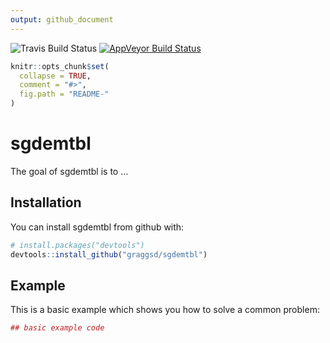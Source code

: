 ```yaml
---
output: github_document
---
```


![Travis Build Status](https://travis-ci.org/graggsd/sgdemtbl.svg?branch=master)
[![AppVeyor Build Status](https://ci.appveyor.com/api/projects/status/xsi5j0d84foj8stg?svg=true)](https://ci.appveyor.com/project/graggsd/sgdemtbl)

<!-- README.md is generated from README.Rmd. Please edit that file -->

```r
knitr::opts_chunk$set(
  collapse = TRUE,
  comment = "#>",
  fig.path = "README-"
)
```

# sgdemtbl

The goal of sgdemtbl is to ...

## Installation

You can install sgdemtbl from github with:

```r
# install.packages("devtools")
devtools::install_github("graggsd/sgdemtbl")
```

## Example

This is a basic example which shows you how to solve a common problem:

```r
## basic example code
```
